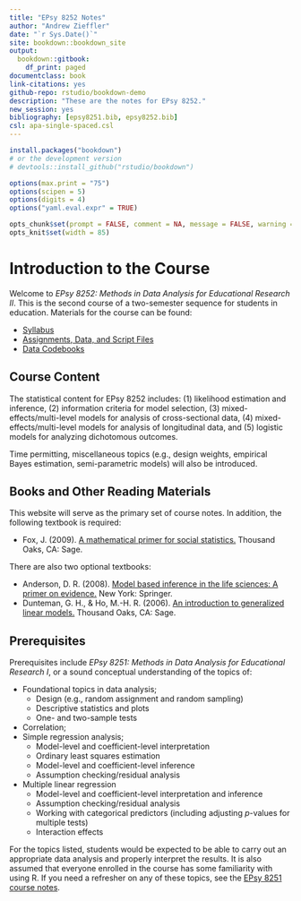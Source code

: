 ```yaml
--- 
title: "EPsy 8252 Notes"
author: "Andrew Zieffler"
date: "`r Sys.Date()`"
site: bookdown::bookdown_site
output: 
  bookdown::gitbook:
    df_print: paged
documentclass: book
link-citations: yes
github-repo: rstudio/bookdown-demo
description: "These are the notes for EPsy 8252."
new_session: yes
bibliography: [epsy8251.bib, epsy8252.bib]
csl: apa-single-spaced.csl
---
```





```r
install.packages("bookdown")
# or the development version
# devtools::install_github("rstudio/bookdown")

options(max.print = "75")
options(scipen = 5)
options(digits = 4)
options("yaml.eval.expr" = TRUE)

opts_chunk$set(prompt = FALSE, comment = NA, message = FALSE, warning = FALSE, tidy = FALSE, fig.align = 'center')
opts_knit$set(width = 85)
```


# Introduction to the Course {-}

Welcome to *EPsy 8252: Methods in Data Analysis for Educational Research II*. This is the second course of a two-semester sequence for students in education. Materials for the course can be found:

- [Syllabus](https://github.com/zief0002/epsy-8252/raw/master/syllabus/syllabus-8252-s19.pdf)
- [Assignments, Data, and Script Files](https://github.com/zief0002/epsy-8252)
- [Data Codebooks](#data-codebook)


## Course Content {-}

The statistical content for EPsy 8252 includes: (1) likelihood estimation and inference, (2) information criteria for model selection, (3) mixed-effects/multi-level models for analysis of cross-sectional data, (4) mixed-effects/multi-level models for analysis of longitudinal data, and (5) logistic models for analyzing dichotomous outcomes. 

Time permitting, miscellaneous topics (e.g., design weights, empirical Bayes estimation, semi-parametric models) will also be introduced.


## Books and Other Reading Materials {-}

This website will serve as the primary set of course notes. In addition, the following textbook is required:

- Fox, J. (2009). [A mathematical primer for social statistics.](http://dx.doi.org.ezp1.lib.umn.edu/10.4135/9781412983228) Thousand Oaks, CA: Sage.

There are also two optional textbooks:

- Anderson, D. R. (2008). [Model based inference in the life sciences: A primer on evidence.](http://login.ezproxy.lib.umn.edu/login?url=http://link.springer.com/10.1007/978-0-387-74075-1) New York: Springer.
- Dunteman, G. H., \& Ho, M.-H. R. (2006). [An introduction to generalized linear models.](http://login.ezproxy.lib.umn.edu/login?url=http://methods.sagepub.com/book/an-introduction-to-generalized-linear-models) Thousand Oaks, CA: Sage.



## Prerequisites {-}

Prerequisites include *EPsy 8251: Methods in Data Analysis for Educational Research I*, or a sound conceptual understanding of the topics of: 

- Foundational topics in data analysis;
  + Design (e.g., random assignment and random sampling)
  + Descriptive statistics and plots
  + One- and two-sample tests
- Correlation;
- Simple regression analysis;
  + Model-level and coefficient-level interpretation
  + Ordinary least squares estimation
  + Model-level and coefficient-level inference
  + Assumption checking/residual analysis
- Multiple linear regression
  + Model-level and coefficient-level interpretation and inference
  + Assumption checking/residual analysis
  + Working with categorical predictors (including adjusting *p*-values for multiple tests)
  + Interaction effects

For the topics listed, students would be expected to be able to carry out an appropriate data analysis and properly interpret the results. It is also assumed that everyone enrolled in the course has some familiarity with using R. If you need a refresher on any of these topics, see the [EPsy 8251 course notes](https://zief0002.github.io/epsy-8251/).






